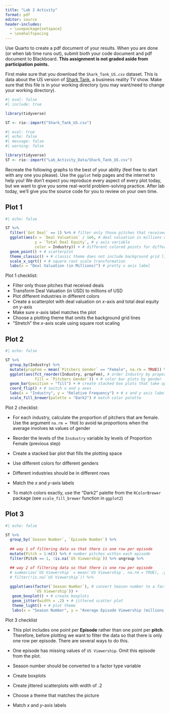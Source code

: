 ```yaml
---
title: "Lab 2 Activity"
format: pdf
editor: source
header-includes:
  - \usepackage{setspace}
  - \onehalfspacing
---
```


Use Quarto to create a pdf document of your results. When you are done (or when lab time runs out), submit bioth your code document and pdf document to Blackboard. **This assignment is not graded aside from participation points.**

First make sure that you download the `Shark_Tank_US.csv` dataset. This is data about the US version of [Shark Tank](https://en.wikipedia.org/wiki/Shark_Tank){target="_blank"}, a business reality TV show. Make sure that this file is in your working directory (you may want/need to change your working directory).


```r
#| eval: false
#| include: true

library(tidyverse)

ST <- rio::import("Shark_Tank_US.csv")
```


```r
#| eval: true
#| echo: false
#| message: false
#| warning: false

library(tidyverse)
ST <- rio::import("Lab_Activity_Data/Shark_Tank_US.csv")
```


Recreate the following graphs to the best of your ability (feel free to start with any one you please). Use the `ggplot` help pages and the internet to help you! We don't expect you reproduce every aspect of every plot today, but we want to give you some real-world problem-solving practice. After lab today, we'll give you the source code for you to review on your own time.

\newpage

## Plot 1

```r
#| echo: false

ST %>%
  filter(`Got Deal` == 1) %>% # filter only those pitches that received deals
  ggplot(aes(x = `Deal Valuation` / 1e6, # deal valuation in millions of dollars (1e6 is short for 1,000,000)
             y = `Total Deal Equity`, # y axis variable
             color = Industry)) + # different colored points for different industries
  geom_point() + # scatterplot
  theme_classic() + # classic theme does not include background grid lines
  scale_x_sqrt() + # square root scale transformation
  labs(x = "Deal Valuation (in Millions)") # pretty x axis label
```

Plot 1 checklist:

* Filter only those pitches that received deals
* Transform Deal Valuation (in USD) to millions of USD
* Plot different industries in different colors
* Create a scatterplot with deal valuation on *x*-axis and total deal equity on *y*-axis
* Make sure *x*-axis label matches the plot
* Choose a plotting theme that omits the background grid lines
* "Stretch" the *x*-axis scale using square root scaling

## Plot 2

```r
#| echo: false

ST %>%
  group_by(Industry) %>%
  mutate(propFem = mean(`Pitchers Gender` == "Female", na.rm = TRUE)) %>% # calculate proportion female for each industry
  ggplot(aes(fct_reorder(Industry, propFem), # order Industry by proportion female
             fill = `Pitchers Gender`)) + # color bar plots by gender
  geom_bar(position = "fill") + # create stacked box plots that take up the entire row
  coord_flip() + # switch x and y axes
  labs(x = "Industry", y = "Relative Frequency") + # x and y axis labels
  scale_fill_brewer(palette = "Dark2") # match color palette
```

Plot 2 checklist:

* For each industry, calculate the proportion of pitchers that are female. Use the argument `na.rm = TRUE` to avoid `NA` proportions when the average involves `NA` values of gender

* Reorder the levels of the `Insdustry` variable by levels of Proportion Female (previous step)

* Create a stacked bar plot that fills the plotting space

* Use different colors for different genders

* Different industries should be in different rows

* Match the *x* and *y*-axis labels

* To match colors exactly, use the "Dark2" palette from the `RColorBrewer` package (see `scale_fill_brewer` function in `ggplot2`)

## Plot 3

```r
#| echo: false

ST %>% 
  group_by(`Season Number`, `Episode Number`) %>%
  
  ## way 1 of filtering data so that there is one row per episode
  mutate(Pitch = 1:n()) %>% # number pitches within each episode
  filter(Pitch == 1, !is.na(`US Viewership`)) %>% ungroup %>%

  ## way 2 of filtering data so that there is one row per episode
  # summarize(`US Viewership` = mean(`US Viewership`, na.rm = TRUE), .groups = "keep") %>% # doesn't have to be the mean, could be min, max, first value, etc. 
  # filter(!is.na(`US Viewership`)) %>%
  
  ggplot(aes(factor(`Season Number`), # convert Season number to a factor
             `US Viewership`)) + 
   geom_boxplot() + # create boxplots
   geom_jitter(width = .2) + # jittered scatter plot
   theme_light() + # plot theme 
   labs(x = "Season Number", y = "Average Episode Viewership (millions)") # change x and y labels
```

Plot 3 checklist

* This plot includes one point per **Episode** rather than one point per **pitch**. Therefore, before plotting we want to filter the data so that there is only one row per episode. There are several ways to do this.

* One episode has missing values of `US Viewership`. Omit this episode from the plot.

* Season number should be converted to a factor type variable

* Create boxplots

* Create jittered scatterplots with width of .2

* Choose a theme that matches the picture

* Match *x* and *y*-axis labels
